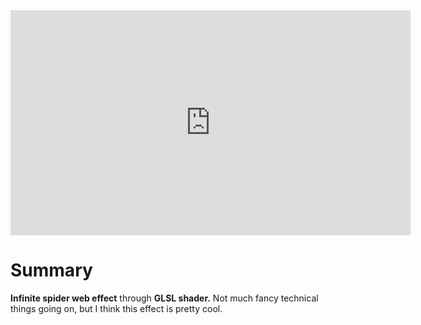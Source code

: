 
<iframe width="640" height="360" frameborder="0" src="https://www.shadertoy.com/embed/fdt3zj?gui=true&t=10&paused=false&muted=false" allowfullscreen></iframe>

<br/>

# Summary

**Infinite spider web effect** through **GLSL shader.** Not much fancy technical things going on, but I think this effect is pretty cool. 
